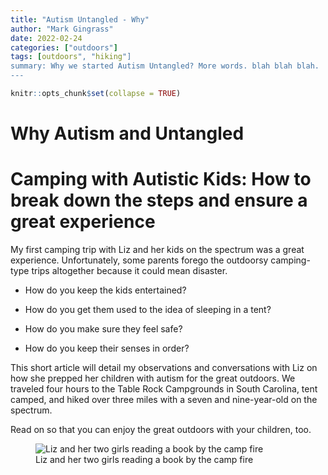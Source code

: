```yaml
---
title: "Autism Untangled - Why"
author: "Mark Gingrass"
date: 2022-02-24
categories: ["outdoors"]
tags: [outdoors", "hiking"]
summary: Why we started Autism Untangled? More words. blah blah blah.
---
```


```r
knitr::opts_chunk$set(collapse = TRUE)
```

# Why Autism and Untangled

# Camping with Autistic Kids: How to break down the steps and ensure a great experience

My first camping trip with Liz and her kids on the spectrum was a great
experience. Unfortunately, some parents forego the outdoorsy
camping-type trips altogether because it could mean disaster.

-   How do you keep the kids entertained?

-   How do you get them used to the idea of sleeping in a tent?

-   How do you make sure they feel safe?

-   How do you keep their senses in order?

This short article will detail my observations and conversations with
Liz on how she prepped her children with autism for the great outdoors.
We traveled four hours to the Table Rock Campgrounds in South Carolina,
tent camped, and hiked over three miles with a seven and nine-year-old
on the spectrum.

Read on so that you can enjoy the great outdoors with your children,
too.

![Liz and her two girls reading a book by the camp fire](/post/image1.png)
